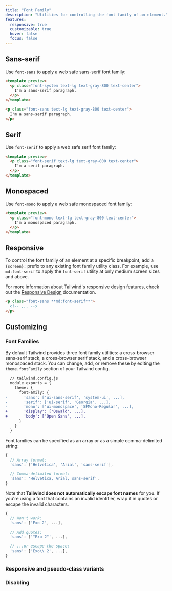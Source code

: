 ```yaml
---
title: "Font Family"
description: "Utilities for controlling the font family of an element."
features:
  responsive: true
  customizable: true
  hover: false
  focus: false
---
```




## Sans-serif

Use `font-sans` to apply a web safe sans-serif font family:

```html
<template preview>
  <p class="font-system text-lg text-gray-800 text-center">
    I'm a sans-serif paragraph.
  </p>
</template>

<p class="font-sans text-lg text-gray-800 text-center">
  I'm a sans-serif paragraph.
</p>
```

## Serif

Use `font-serif` to apply a web safe serif font family:

```html
<template preview>
  <p class="font-serif text-lg text-gray-800 text-center">
    I'm a serif paragraph.
  </p>
</template>
```

## Monospaced

Use `font-mono` to apply a web safe monospaced font family:

```html
<template preview>
  <p class="font-mono text-lg text-gray-800 text-center">
    I'm a monospaced paragraph.
  </p>
</template>
```

## Responsive

To control the font family of an element at a specific breakpoint, add a `{screen}:` prefix to any existing font family utility class. For example, use `md:font-serif` to apply the `font-serif` utility at only medium screen sizes and above.

For more information about Tailwind's responsive design features, check out the [Responsive Design](/docs/responsive-design) documentation.

```html
<p class="font-sans **md:font-serif**">
  <!-- ... -->
</p>
```

## Customizing

### Font Families

By default Tailwind provides three font family utilities: a cross-browser sans-serif stack, a cross-browser serif stack, and a cross-browser monospaced stack. You can change, add, or remove these by editing the `theme.fontFamily` section of your Tailwind config.

```diff
  // tailwind.config.js
  module.exports = {
    theme: {
      fontFamily: {
-       'sans': ['ui-sans-serif', 'system-ui', ...],
-       'serif': ['ui-serif', 'Georgia', ...],
-       'mono': ['ui-monospace', 'SFMono-Regular', ...],
+       'display': ['Oswald', ...],
+       'body': ['Open Sans', ...],
      }
    }
  }
```

Font families can be specified as an array or as a simple comma-delimited string:

```js
{
  // Array format:
  'sans': ['Helvetica', 'Arial', 'sans-serif'],

  // Comma-delimited format:
  'sans': 'Helvetica, Arial, sans-serif',
}
```

Note that **Tailwind does not automatically escape font names** for you. If you're using a font that contains an invalid identifier, wrap it in quotes or escape the invalid characters.

```js
{
  // Won't work:
  'sans': ['Exo 2', ...],

  // Add quotes:
  'sans': ['"Exo 2"', ...],

  // ...or escape the space:
  'sans': ['Exo\\ 2', ...],
}

```

### Responsive and pseudo-class variants

<Variants plugin="fontFamily" />

### Disabling

<Disabling plugin="fontFamily" />
